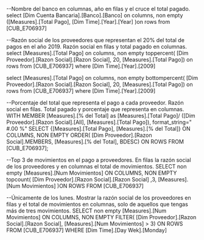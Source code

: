 --Nombre del banco en columnas, año en filas y el cruce el total pagado.
select 
	[Dim Cuenta Bancaria].[Banco].[Banco] on columns,
	non empty
	([Measures].[Total Pago],
	 [Dim Time].[Year].[Year] )on rows
from [CUB_E706937]

--Razón social de los proveedores que representan el 20% del total de pagos en el año 2019. Razón social en filas y total pagado en columnas.
select 
	[Measures].[Total Pago] on columns,
non empty
	toppercent(
	[Dim Proveedor].[Razon Social].[Razon Social],
	20,
	[Measures].[Total Pago])
on rows
from [CUB_E706937]
where [Dim Time].[Year].[2009]

select 
	[Measures].[Total Pago] on columns,
non empty
	bottompercent(
	[Dim Proveedor].[Razon Social].[Razon Social],
	20,
	[Measures].[Total Pago])
on rows
from [CUB_E706937]
where [Dim Time].[Year].[2009]

--Porcentaje del total que representa el pago a cada proveedor. Razón social en filas. Total pagado y porcentaje que representa en columnas.
WITH
	MEMBER [Measures].[% del Total] as 
			[Measures].[Total Pago]/
			([Dim Proveedor].[Razon Social].[All],
			[Measures].[Total Pago]),
			format_string=" #.00 %" 
SELECT
	{[Measures].[Total Pago],
	[Measures].[% del Total]}
ON COLUMNS,
NON EMPTY ORDER(
	[Dim Proveedor].[Razon Social].MEMBERS,
	[Measures].[% del Total],
	BDESC)
ON ROWS
FROM [CUB_E706937];

--Top 3 de movimientos en el pago a proveedores. En filas la razón social de los proveedores y en columnas el total de movimientos. 
SELECT
non empty
	[Measures].[Num Movimientos]
ON COLUMNS,
NON EMPTY topcount(
	[Dim Proveedor].[Razon Social].[Razon Social]
	,3, [Measures].[Num Movimientos]
	)ON ROWS
FROM [CUB_E706937]

--Únicamente de los lunes. Mostrar la razón social de los proveedores en filas y el total de movimientos en columnas, solo de aquellos que tengas más de tres movimientos. 
SELECT
non empty
	[Measures].[Num Movimientos]
ON COLUMNS,
NON EMPTY
	FILTER(
		[Dim Proveedor].[Razon Social].[Razon Social],
		[Measures].[Num Movimientos] > 3)
ON ROWS
FROM [CUB_E706937]
WHERE [Dim Time].[Day Wek].[Monday]